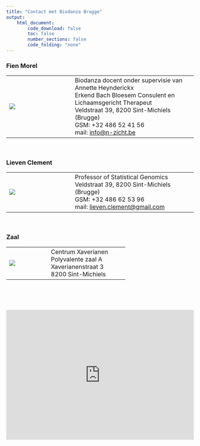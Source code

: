 ```yaml
---
title: "Contact met Biodanza Brugge"
output:
    html_document:
        code_download: false
        toc: false
        number_sections: false
        code_folding: "none"
---
```


### Fien Morel

<table>
<tr>
<td width=30%>![](./figs/fien.jpeg)</td> 
<td width=5%></td>
<td style="vertical-align: top;">Biodanza docent onder supervisie van Annette Heynderickx  
Erkend Bach Bloesem Consulent en Lichaamsgericht Therapeut  
Veldstraat 39, 8200 Sint-Michiels (Brugge)  
GSM: +32 486 52 41 56  
mail: [info@n-zicht.be](mailto:info@n-zicht.be)
</td>
</tr>
</table>

</br> 

### Lieven Clement 

<table>
<tr>
<td width=30%>![](./figs/lieven.jpg)</td> 
<td width=5%></td>
<td style="vertical-align: top;">
Professor of Statistical Genomics  
Veldstraat 39, 8200 Sint-Michiels (Brugge)  
GSM: +32 486 62 53 96  
mail: [lieven.clement@gmail.com](mailto:lieven.clement@gmail.com)
</td>
</tr>
</table>

</br>

### Zaal

<table>
<tr>
<td width=30%>![](https://www.brugge.be/files/uploads/imagecache/Origineel/images/news/xaverianen_ingang.jpg)</td> 
<td width=5%></td>
<td style="vertical-align: top;">
Centrum Xaverianen  
Polyvalente zaal A  
Xaverianenstraat 3   
8200 Sint-Michiels  
</td>
</tr>

</table>

</br>  
</br>

<div style="position: relative;width: 100%;height: 0;padding-bottom: 69.25%;">
<iframe id="gmap_canvas" src="<iframe src="https://www.google.com/maps/embed?pb=!1m18!1m12!1m3!1d2500.7732509997472!2d3.2036882152756445!3d51.18640204194379!2m3!1f0!2f0!3f0!3m2!1i1024!2i768!4f13.1!3m3!1m2!1s0x47c351013f64a057%3A0xadc467a07fe8b8a4!2sBiodanza%20Brugge%20Fien%20Morel!5e0!3m2!1sen!2sbe!4v1642613288064!5m2!1sen!2sbe" frameborder="0" scrolling="no" marginheight="0" marginwidth="0" style=" position:absolute;top: 0;left: 0;width: 100%;height: 100%;"></iframe>
</div>





